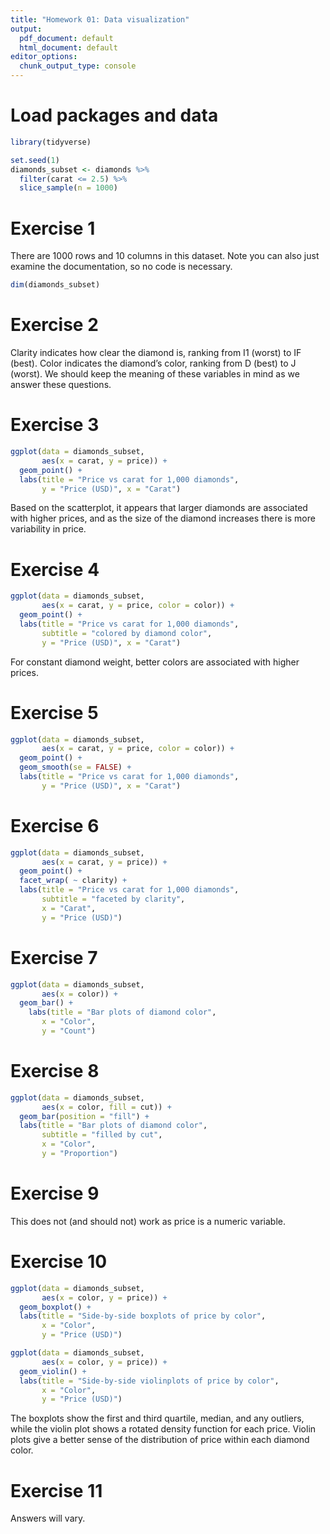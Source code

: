 ```yaml
---
title: "Homework 01: Data visualization"
output:
  pdf_document: default
  html_document: default
editor_options: 
  chunk_output_type: console
---
```


# Load packages and data

```r
library(tidyverse)
``` 

```r
set.seed(1)
diamonds_subset <- diamonds %>%
  filter(carat <= 2.5) %>%
  slice_sample(n = 1000)
```

# Exercise 1

There are 1000 rows and 10 columns in this dataset. Note you can also just
examine the documentation, so no code is necessary.

```r
dim(diamonds_subset)
```

# Exercise 2

Clarity indicates how clear the diamond is, ranking from I1 (worst) to IF 
(best). Color indicates the diamond's color, ranking from D (best) to J (worst).
We should keep the meaning of these variables in mind as we answer these 
questions.

# Exercise 3

```r
ggplot(data = diamonds_subset, 
       aes(x = carat, y = price)) + 
  geom_point() +
  labs(title = "Price vs carat for 1,000 diamonds",
       y = "Price (USD)", x = "Carat")
```

Based on the scatterplot, it appears that larger diamonds are associated with
higher prices, and as the size of the diamond increases there is more
variability in price.

# Exercise 4

```r
ggplot(data = diamonds_subset, 
       aes(x = carat, y = price, color = color)) + 
  geom_point() +
  labs(title = "Price vs carat for 1,000 diamonds",
       subtitle = "colored by diamond color",
       y = "Price (USD)", x = "Carat")
```

For constant diamond weight, better colors are associated with higher prices.

# Exercise 5

```r
ggplot(data = diamonds_subset, 
       aes(x = carat, y = price, color = color)) + 
  geom_point() +
  geom_smooth(se = FALSE) +
  labs(title = "Price vs carat for 1,000 diamonds",
       y = "Price (USD)", x = "Carat")
```

# Exercise 6

```r
ggplot(data = diamonds_subset, 
       aes(x = carat, y = price)) + 
  geom_point() + 
  facet_wrap( ~ clarity) +
  labs(title = "Price vs carat for 1,000 diamonds",
       subtitle = "faceted by clarity",
       x = "Carat",
       y = "Price (USD)")
```

# Exercise 7

```r
ggplot(data = diamonds_subset, 
       aes(x = color)) + 
  geom_bar() + 
    labs(title = "Bar plots of diamond color",
       x = "Color",
       y = "Count")
```

# Exercise 8

```r
ggplot(data = diamonds_subset, 
       aes(x = color, fill = cut)) + 
  geom_bar(position = "fill") +  
  labs(title = "Bar plots of diamond color",
       subtitle = "filled by cut",
       x = "Color",
       y = "Proportion")
```

# Exercise 9

This does not (and should not) work as price is a numeric variable.

# Exercise 10

```r
ggplot(data = diamonds_subset, 
       aes(x = color, y = price)) + 
  geom_boxplot() +
  labs(title = "Side-by-side boxplots of price by color",
       x = "Color", 
       y = "Price (USD)")

ggplot(data = diamonds_subset, 
       aes(x = color, y = price)) + 
  geom_violin() + 
  labs(title = "Side-by-side violinplots of price by color",
       x = "Color", 
       y = "Price (USD)")
```

The boxplots show the first and third quartile, median, and any outliers, while
the violin plot shows a rotated density function for each price. Violin plots
give a better sense of the distribution of price within each diamond color.

# Exercise 11

Answers will vary.